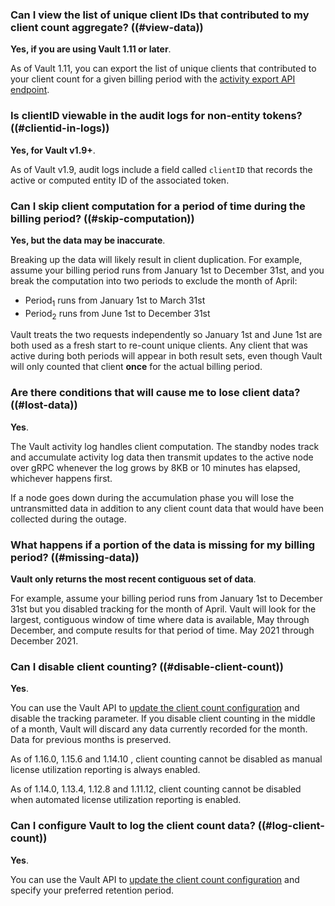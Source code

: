 ### Can I view the list of unique client IDs that contributed to my client count aggregate? ((#view-data))

**Yes, if you are using Vault 1.11 or later**.

As of Vault 1.11, you can export the list of unique
clients that contributed to your client count for a given billing period with
the
[activity export API endpoint](/vault/api-docs/system/internal-counters#activity-export).

### Is clientID viewable in the audit logs for non-entity tokens? ((#clientid-in-logs))

**Yes, for Vault v1.9+**.

As of Vault v1.9, audit logs include a field called `clientID` that records the
active or computed entity ID of the associated token.

### Can I skip client computation for a period of time during the billing period? ((#skip-computation))

**Yes, but the data may be inaccurate**.

Breaking up the data will likely result in client duplication. For example,
assume your billing period runs from January 1st to December 31st, and you break
the computation into two periods to exclude the month of April:

- Period<sub>1</sub> runs from January 1st to March 31st
- Period<sub>2</sub> runs from June 1st to December 31st

Vault treats the two requests independently so January 1st and June 1st are both
used as a fresh start to re-count unique clients. Any client that was active
during both periods will appear in both result sets, even though Vault will only
counted that client **once** for the actual billing period.

### Are there conditions that will cause me to lose client data? ((#lost-data))

**Yes**.

The Vault activity log handles client computation. The standby nodes track and
accumulate activity log data then transmit updates to the active node over gRPC
whenever the log grows by 8KB or 10 minutes has elapsed, whichever happens
first.

If a node goes down during the accumulation phase you will lose the
untransmitted data in addition to any client count data that would have been
collected during the outage.

### What happens if a portion of the data is missing for my billing period? ((#missing-data))

**Vault only returns the most recent contiguous set of data**.

For example, assume your billing period runs from January 1st to December 31st
but you disabled tracking for the month of April. Vault will look for the
largest, contiguous window of time where data is available, May through December,
and compute results for that period of time. May 2021 through December 2021.

### Can I disable client counting? ((#disable-client-count))

**Yes**.

You can use the Vault API to
[update the client count configuration](/vault/api-docs/system/internal-counters#update-the-client-count-configuration)
and disable the tracking parameter. If you disable client counting in the middle
of a month, Vault will discard any data currently recorded for the month. Data
for previous months is preserved.

<Note>

  <EnterpriseAlert product="vault" inline /> 

  As of 1.16.0, 1.15.6 and 1.14.10 , client counting cannot be disabled as manual license utilization reporting is always enabled.

  As of 1.14.0, 1.13.4, 1.12.8 and 1.11.12, client counting cannot be disabled when automated license utilization reporting is enabled. 

</Note>


### Can I configure Vault to log the client count data? ((#log-client-count))

**Yes**.

You can use the Vault API to
[update the client count configuration](/vault/api-docs/system/internal-counters#update-the-client-count-configuration)
and specify your preferred retention period. 
